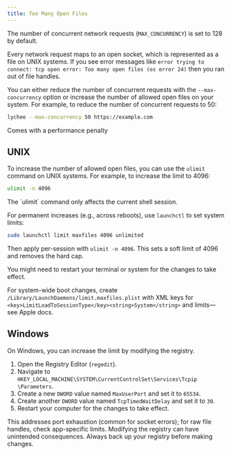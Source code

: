 ```yaml
---
title: Too Many Open Files
---
```



The number of concurrent network requests (`MAX_CONCURRENCY`) is set to 128 by default.

Every network request maps to an open socket, which is represented as a file on UNIX systems.
If you see error messages like `error trying to connect: tcp open error: Too
many open files (os error 24)` then you ran out of file handles.

You can either reduce the number of concurrent requests with the `--max-concurrency` option or increase the number of allowed open files on your system.
For example, to reduce the number of concurrent requests to 50:

```bash
lychee --max-concurrency 50 https://example.com
```

<Aside type="caution">Comes with a performance penalty</Aside>

## UNIX

To increase the number of allowed open files, you can use the `ulimit` command on UNIX systems.
For example, to increase the limit to 4096:

```bash
ulimit -n 4096
```

<Aside>The `ulimit` command only affects the current shell session.</Aside>

For permanent increases (e.g., across reboots), use `launchctl` to set system limits:

```bash
sudo launchctl limit maxfiles 4096 unlimited
```

Then apply per-session with `ulimit -n 4096`. This sets a soft limit of 4096 and removes the hard cap.

<Aside>
  You might need to restart your terminal or system for the changes to take
  effect.
</Aside>

For system-wide boot changes, create `/Library/LaunchDaemons/limit.maxfiles.plist` with XML keys for `<key>LimitLoadToSessionType</key><string>System</string>` and limits—see Apple docs.

## Windows

On Windows, you can increase the limit by modifying the registry.

1. Open the Registry Editor (`regedit`).
2. Navigate to `HKEY_LOCAL_MACHINE\SYSTEM\CurrentControlSet\Services\Tcpip
\Parameters`.
3. Create a new `DWORD` value named `MaxUserPort` and set it to `65534`.
4. Create another `DWORD` value named `TcpTimedWaitDelay` and set it to `30`.
5. Restart your computer for the changes to take effect.

<Aside type="caution">
  This addresses port exhaustion (common for socket errors); for raw file
  handles, check app-specific limits. Modifying the registry can have unintended
  consequences. Always back up your registry before making changes.
</Aside>

